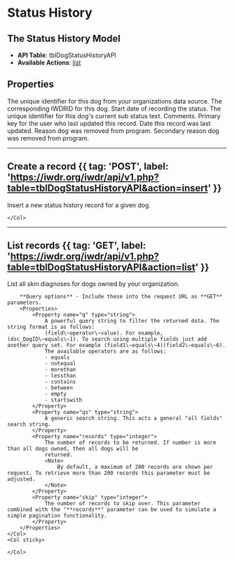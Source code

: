 
# Status History

## The Status History Model
- **API Table**: tblDogStatusHistoryAPI
- **Available Actions**: [list](#list-records)

## Properties

<Properties>
    <Property name="local_dog_id" type="integer" required>
        The unique identifier for this dog from your organizations data source.
    </Property>
    <Property name="dsc_DogID" type="integer" required>
        The corresponding IWDRID for this dog.
    </Property>
    <Property name="dsc_DateBeginNewStatus" type="datetime">
        Start date of recording the status.
    </Property>
    <Property name="dsc_SubStatusCode" type="integer">
        The unique identifier for this dog's current sub status text.
        <SubStatusDataTable />
    </Property>
    <Property name="dsc_Comments" type="string">
        Comments.
    </Property>
    <Property name="dsc_UserIDLast" type="integer">
        Primary key for the user who last updated this record.
    </Property>
    <Property name="dsc_LastUpdated" type="datetime">
        Date this record was last updated.
    </Property>
    <Property name="dog_EndReasonCode" type="integer">
        Reason dog was removed from program.
    </Property>
    <Property name="dog_EndReasonCodeSecondary" type="integer">
        Secondary reason dog was removed from program.
    </Property>
</Properties>

---

## Create a record {{ tag: 'POST', label: 'https://iwdr.org/iwdr/api/v1.php?table=tblDogStatusHistoryAPI&action=insert' }}

<Row>
    <Col>
        Insert a new status history record for a given dog.
    </Col>
    <Col sticky>

    </Col>
</Row>

---

## List records {{ tag: 'GET', label: 'https://iwdr.org/iwdr/api/v1.php?table=tblDogStatusHistoryAPI&action=list' }}

<Row>
    <Col>
        List all skin diagnoses for dogs owned by your organization.

        **Query options** - Include these into the request URL as **GET** parameters.
        <Properties>
            <Property name="q" type="string">
                A powerful query string to filter the returned data. The string format is as follows:
                (field\~operator\~value). For example, (dsc_DogID\~equals\~1). To search using multiple fields just add another query set. For example (field1\~equals\~4)(field2\~equals\~6).
                The available operators are as follows:
                - equals
                - notequal
                - morethan
                - lessthan
                - contains
                - between
                - empty
                - startswith
            </Property>
            <Property name="qs" type="string">
                A generic search string. This acts a general "all fields" search string.
            </Property>
            <Property name="records" type="integer">
                The number of records to be returned. If number is more than all dogs owned, then all dogs will be
                returned.
                <Note>
                    By default, a maximum of 200 records are shown per request. To retrieve more than 200 records this parameter must be adjusted.
                </Note>
            </Property>
            <Property name="skip" type="integer">
                The number of records to skip over. This parameter combined with the "**records**" parameter can be used to simulate a simple pagination functionality.
            </Property>
        </Properties>
    </Col>
    <Col sticky>

    </Col>
</Row>